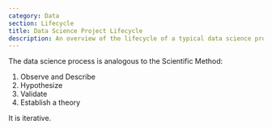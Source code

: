 ```yaml
---
category: Data
section: Lifecycle
title: Data Science Project Lifecycle
description: An overview of the lifecycle of a typical data science project.
---
```


The data science process is analogous to the Scientific Method:  
1. Observe and Describe  
2. Hypothesize  
3. Validate  
4. Establish a theory  
  
It is iterative.
